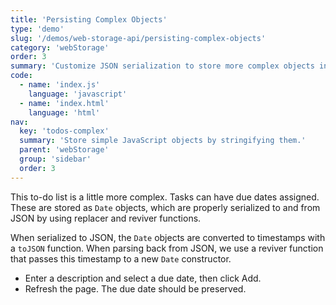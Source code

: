 ```yaml
---
title: 'Persisting Complex Objects'
type: 'demo'
slug: '/demos/web-storage-api/persisting-complex-objects'
category: 'webStorage'
order: 3
summary: 'Customize JSON serialization to store more complex objects in local storage.'
code:
  - name: 'index.js'
    language: 'javascript'
  - name: 'index.html'
    language: 'html'
nav:
  key: 'todos-complex'
  summary: 'Store simple JavaScript objects by stringifying them.'
  parent: 'webStorage'
  group: 'sidebar'
  order: 3
---
```


This to-do list is a little more complex. Tasks can have due dates assigned. These are stored as `Date` objects,
which are properly serialized to and from JSON by using replacer and reviver functions.

When serialized to JSON, the `Date` objects are converted to timestamps with a `toJSON` function. 
When parsing back from JSON, we use a reviver function that passes this timestamp to a new `Date` constructor.

 - Enter a description and select a due date, then click Add.
 - Refresh the page. The due date should be preserved.
